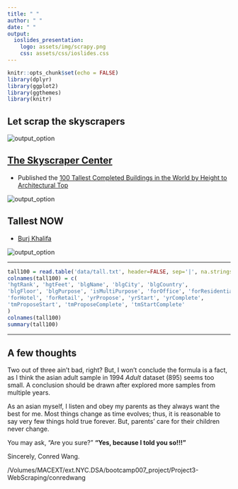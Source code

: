 ```yaml
---
title: " "
author: " "
date: " "
output:
  ioslides_presentation:
    logo: assets/img/scrapy.png 
    css: assets/css/ioslides.css
---
```


```r
knitr::opts_chunk$set(echo = FALSE)
library(dplyr)
library(ggplot2)
library(ggthemes)
library(knitr)
```

## Let scrap the skyscrapers
<img src="assets/img/tall100a.jpg" alt="output_option">

## [The Skyscraper Center](https://skyscrapercenter.com)
- Published the [100 Tallest Completed Buildings in the World by Height to Architectural Top]('https://skyscrapercenter.com/buildings')

<img src="assets/img/tall100b.jpg" alt="output_option">

## Tallest NOW
- [Burj Khalifa](https://skyscrapercenter.com/building/burj-khalifa/3)

<img src="assets/img/tall100c.jpg" alt="output_option">

---

```r
tall100 = read.table('data/tall.txt', header=FALSE, sep='|', na.strings=(NA))
colnames(tall100) = c(
'hgtRank', 'hgtFeet', 'blgName', 'blgCity', 'blgCountry',
'blgFloor', 'blgPurpose', 'isMultiPurpose', 'forOffice', 'forResidential',
'forHotel', 'forRetail', 'yrPropose', 'yrStart', 'yrComplete',
'tmProposeStart', 'tmProposeComplete', 'tmStartComplete'
)
colnames(tall100)
summary(tall100)
```

---


## A few thoughts

Two out of three ain't bad, right?  But, I won't conclude the formula is a fact, as I think the asian adult sample in 1994 *Adult* dataset (895) seems too small.  A conclusion should be drawn after explored more samples from multiple years.

As an asian myself, I listen and obey my parents as they always want the best for me.  Most things change as time evolves; thus, it is reasonable to say very few things hold true forever.  But, parents' care for their children never change.  

You may ask, "Are you sure?"  **"Yes, because I told you so!!!"**

Sincerely, Conred Wang.

/Volumes/MACEXT/ext.NYC.DSA/bootcamp007_project/Project3-WebScraping/conredwang
